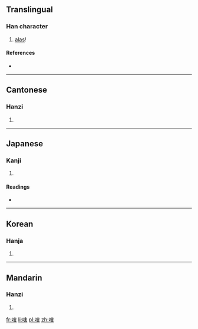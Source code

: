 ==Translingual==

===Han character===
{{Han char|rn=30|rad=口|as=10|sn=13|four=6306<sub>1</sub>|canj=口十手口 (RJQR)|ids=⿰[[口]][[害]]}}

# [[alas]]!

====References====
* {{Han ref|kx=0202.230|dkj=04067|dj=0425.040|hdz=10671.060|uh=55D0|ud=21968|bh=DCCD|bd=56525}}

----

==Cantonese==

===Hanzi===
{{yue-hanzi|jyut=|y=haai6}}

# {{defn|lang=yue|sort=口10}}

----

==Japanese==

===Kanji===
{{ja-kanji|grade=|rs=口10}}

# {{defn|lang=ja|sort=口10}}

====Readings====
* {{ja-readings|on=[[かつ]] (katsu), [[げち]] (gechi), [[かい]] (kai)|kun=}}

----

==Korean==

===Hanja===
{{ko-hanja|hangeul=[[할]], [[해]]|rv=hal, hae|mr=hal, hae}}

# {{defn|lang=ko|sort=口10}}

----

==Mandarin==

===Hanzi===
{{cmn-hanzi|pin=[[hài]] ([[hai4]])|wg=hai<sup>4</sup>}}

# {{defn|lang=cmn|sort=口10}}

[[fr:嗐]]
[[li:嗐]]
[[pl:嗐]]
[[zh:嗐]]